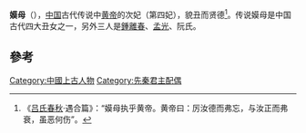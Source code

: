 '''嫫母'''（{{bd|？||？||catIdx=M}}），[[中国|中国]]古代传说中[[黄帝|黄帝]]的次妃（第四妃），貌丑而贤德<ref>《[[吕氏春秋|吕氏春秋]]·遇合篇》：“嫫母执乎黄帝。黄帝曰：厉汝德而弗忘，与汝正而弗衰，虽恶何伤”。</ref>。传说嫫母是中国古代四大丑女之一，另外三人是[[鍾離春|鍾離春]]、[[孟光_(梁鴻妻)|孟光]]、阮氏。

==參考==
{{reflist}}

{{五帝及夏商朝王后}}

[[Category:中國上古人物|Category:中國上古人物]]
[[Category:先秦君主配偶|Category:先秦君主配偶]]